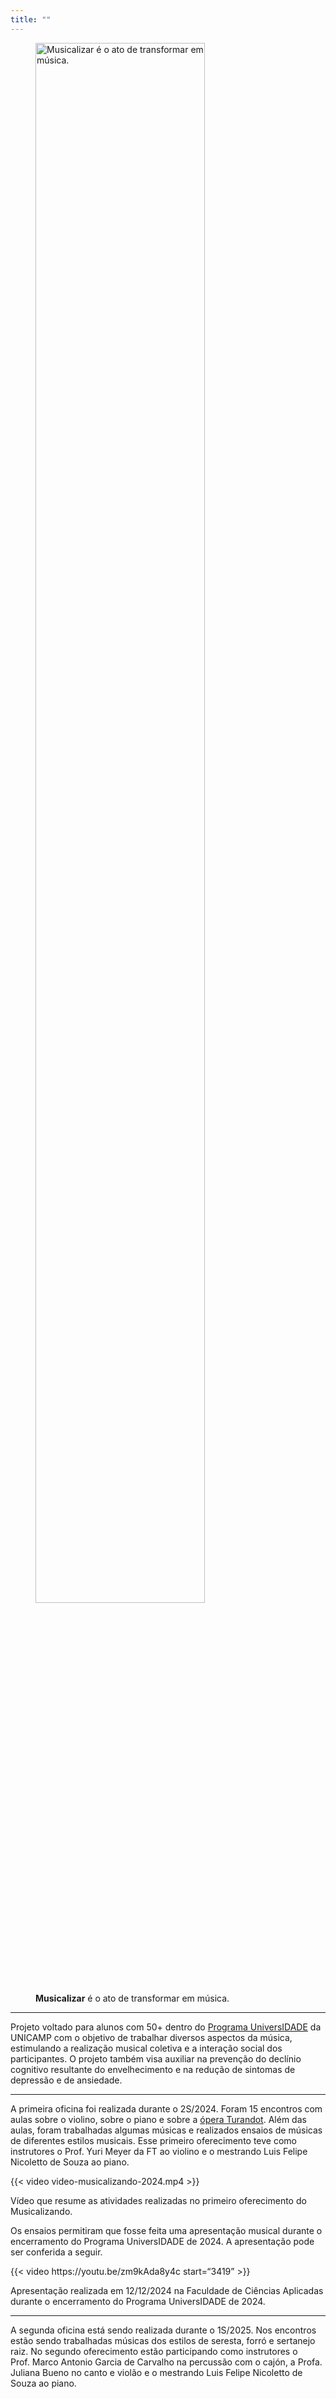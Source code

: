 ```yaml
---
title: ""
---
```


::: {.centerText}
![**Musicalizar** é o ato de transformar em música.
](musicalizando.png){width=80%}
:::

---

Projeto voltado para alunos com 50+ dentro do [Programa UniversIDADE](https://www.proec.unicamp.br/programa-universidade/) da UNICAMP com o objetivo de trabalhar diversos aspectos da música, estimulando a realização musical coletiva e a interação social dos participantes. O projeto também visa auxiliar na prevenção do declínio cognitivo resultante do envelhecimento e na redução de sintomas de depressão e de ansiedade. 


---

A primeira oficina foi realizada durante o 2S/2024. Foram 15 encontros com aulas sobre o violino, sobre o piano e sobre a [ópera Turandot](https://pt.wikipedia.org/wiki/Turandot). Além das aulas, foram trabalhadas algumas músicas e realizados ensaios de músicas de diferentes estilos musicais. Esse primeiro oferecimento teve como instrutores o Prof. Yuri Meyer da FT ao violino e o mestrando Luis Felipe Nicoletto de Souza ao piano. 

::: {#fig-0}

{{< video video-musicalizando-2024.mp4 >}}

Vídeo que resume as atividades realizadas no primeiro oferecimento do Musicalizando.

:::

Os ensaios permitiram que fosse feita uma apresentação musical durante o encerramento do Programa UniversIDADE de 2024. A apresentação pode ser conferida a seguir. 

::: {#fig-1}

{{< video https://youtu.be/zm9kAda8y4c start="3419" >}}

Apresentação realizada em 12/12/2024 na Faculdade de Ciências Aplicadas durante o encerramento do Programa UniversIDADE de 2024.

:::

---

A segunda oficina está sendo realizada durante o 1S/2025. Nos encontros estão sendo trabalhadas músicas dos estilos de seresta, forró e sertanejo raiz. No segundo oferecimento estão participando como instrutores o Prof. Marco Antonio Garcia de Carvalho na percussão com o cajón, a Profa. Juliana Bueno no canto e violão e o mestrando Luis Felipe Nicoletto de Souza ao piano. 
